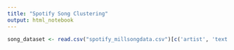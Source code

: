 ```yaml
---
title: "Spotify Song Clustering"
output: html_notebook
---
```



```r
song_dataset <- read.csv("spotify_millsongdata.csv")[c('artist', 'text')]
```